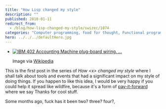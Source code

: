 ```yaml
---
title: "How Lisp changed my style"
description: ""
published: 2010-01-11
redirect_from:
  - /blog/how-lisp-changed-my-style/swizec/1074
categories: "Computer programming, food for thought, Functional programming, Languages, life, Lisp, Uncategorized"
hero: ../../../defaultHero.jpg
---
```


- [![IBM 402 Accounting Machine plug-board wiring. ...](http://swizec.com/blog/wp-content/uploads/2010/01/300px-IBM402plugboard.Shrigley.wireside.jpg)](http://commons.wikipedia.org/wiki/Image:IBM402plugboard.Shrigley.wireside.jpg)

  Image via [Wikipedia](http://commons.wikipedia.org/wiki/Image:IBM402plugboard.Shrigley.wireside.jpg)

This is the first post in the series of _How &lt;x> changed my style_ where I shall talk about tools and events that had a significant impact on my style of doing things. If you happen to like this idea, I would be very happy if you could help it spread like wildfire, because it's a form of [pay-it-forward](http://en.wikipedia.org/wiki/Pay_it_forward "Pay it forward") where we say Thanks for cool stuff.

Some months ago, fuck has it been two? three? four?,
